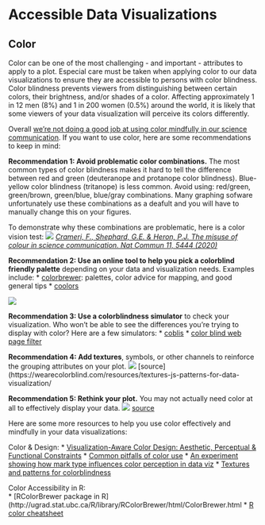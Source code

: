 Accessible Data Visualizations
=============


Color
---------

Color can be one of the most challenging - and important - attributes to apply to a plot. Especial care must be taken when applying color to our data visualizations to ensure they are accessible to persons with color blindness. Color blindness prevents viewers from distinguishing between certain colors, their brightness, and/or shades of a color. Affecting approximately 1 in 12 men (8%) and 1 in 200 women (0.5%) around the world, it is likely that some viewers of your data visualization will perceive its colors differently. 

Overall [we're not doing a good job at using color mindfully in our science communication](https://doi.org/10.1038/s41467-020-19160-7). If you want to use color, here are some recommendations to keep in mind:

**Recommendation 1: Avoid problematic color combinations.** The most common types of color blindness makes it hard to tell the difference between red and green (deuteranope and protanope color blindness). Blue-yellow color blindness (tritanope) is less common.
Avoid using: red/green, green/brown, green/blue, blue/gray combinations. Many graphing sofware unfortunately use these combinations as a deafult and you will have to manually change this on your figures.

To demonstrate why these combinations are problematic, here is a color vision test:
![](./img/nature_color_science_fails.PNG)
*[Crameri, F., Shephard, G.E. & Heron, P.J. The misuse of colour in science communication. Nat Commun 11, 5444 (2020)](https://doi.org/10.1038/s41467-020-19160-7)*

**Recommendation 2: Use an online tool to help you pick a colorblind friendly palette** depending on your data and visualization needs. Examples include:
* [colorbrewer](https://colorbrewer2.org/#type=sequential&scheme=BuGn&n=3): palettes, color advice for mapping, and good general tips
* [coolors](https://coolors.co/)

![](./img/color_brewer_screengrab.PNG)

**Recommendation 3: Use a colorblindness simulator** to check your visualization. Who won't be able to see the differences you're trying to display with color? Here are a few simulators:
* [coblis](http://www.color-blindness.com/coblis-color-blindness-simulator/)
* [color blind web page filter](http://colorfilter.wickline.org)

**Recommendation 4: Add textures**, symbols, or other channels to reinforce the grouping attributes on your plot.
![](./img/textures_js.PNG)
[source](https://wearecolorblind.com/resources/textures-js-patterns-for-data-visualization/

**Recommendation 5: Rethink your plot.** You may not actually need color at all to effectively display your data.
![](./img/dataquest_color_blindness_example.PNG)
[source](https://www.dataquest.io/blog/what-to-consider-when-choosing-colors-for-data-visualization/)

Here are some more resources to help you use color effectively and mindfully in your data visualizations:

Color & Design:
* [Visualization-Aware Color Design: Aesthetic, Perceptual & Functional Constraints](https://pdfs.semanticscholar.org/f08f/5057726111a9146de85baaf206f53dc7ce2c.pdf)
* [Common pitfalls of color use](https://serialmentor.com/dataviz/color-pitfalls.html)
* [An experiment showing how mark type influences color perception in data viz](https://cmci.colorado.edu/visualab/papers/colordiff_vis2017.pdf)
* [Textures and patterns for colorblindness](https://wearecolorblind.com/resources/textures-js-patterns-for-data-visualization/)

Color Accessibility in R:  
* [RColorBrewer package in R](http://ugrad.stat.ubc.ca/R/library/RColorBrewer/html/ColorBrewer.html
* [R color cheatsheet](https://www.nceas.ucsb.edu/~frazier/RSpatialGuides/colorPaletteCheatsheet.pdf)
